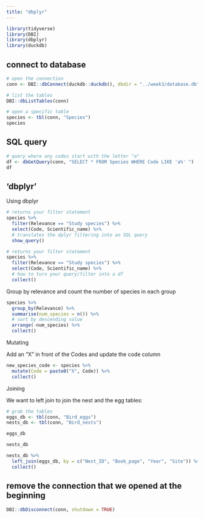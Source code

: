 ```yaml
---
title: "dbplyr"
---
```


```r
library(tidyverse)
library(DBI)
library(dbplyr)
library(duckdb)
```

## connect to database

```r
# open the connection
conn <- DBI::dbConnect(duckdb::duckdb(), dbdir = "../week3/database.db")
```

```r
# list the tables
DBI::dbListTables(conn)
```

```r
# open a specific table
species <- tbl(conn, "Species")
species
```

## SQL query

```r
# query where any codes start with the letter "a"
df <- dbGetQuery(conn, "SELECT * FROM Species WHERE Code LIKE 'a%' ")
df
```

## 'dbplyr'

Using dbplyr

```r
# returns your filter statement
species %>% 
  filter(Relevance == "Study species") %>% 
  select(Code, Scientific_name) %>% 
  # translates the dplyr filtering into an SQL query
  show_query()

# returns your filter statement
species %>% 
  filter(Relevance == "Study species") %>% 
  select(Code, Scientific_name) %>% 
  # how to turn your query/filter into a df
  collect()
```

Group by relevance and count the number of species in each group 
```r
species %>% 
  group_by(Relevance) %>% 
  summarise(num_species = n()) %>% 
  # sort by descending value
  arrange(-num_species) %>% 
  collect()
```

Mutating

Add an "X" in front of the Codes and update the code column

```r
new_species_code <- species %>% 
  mutate(Code = paste0("X", Code)) %>%
  collect()
```

Joining

We want to left join to join the nest and the egg tables:

```r
# grab the tables
eggs_db <- tbl(conn, "Bird_eggs")
nests_db <- tbl(conn, "Bird_nests")

eggs_db

nests_db
```

```r
nests_db %>% 
  left_join(eggs_db, by = c("Nest_ID", "Book_page", "Year", "Site")) %>% 
  collect()
```

## remove the connection that we opened at the beginning

```r
DBI::dbDisconnect(conn, shutdown = TRUE)
```

